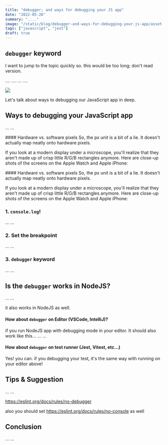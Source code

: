 ```yaml
---
title: "debugger; and ways for debugging your JS app"
date: "2022-05-26"
summary: "...."
image: "/static/blog/debugger-and-ways-for-debugging-your-js-app/asset-1.jpg"
tags: ["javascript", "jest"]
draft: true
---
```


## `debugger` keyword

I want to jump to the topic quickly so. this would be too long; don't read version.

....
....
...
....

<Image
  src="/static/blog/debugger-and-ways-for-debugging-your-js-app/asset-1.jpg"
  quality={100}
  height={1280}
  width={1920}
/>

Let's talk about ways to debugging our JavaScript app in deep.

## Ways to debugging your JavaScript app

...
...

<Note type="info">
#### Hardware vs. software pixels
So, the px unit is a bit of a lie. It doesn't actually map neatly onto hardware pixels.

If you look at a modern display under a microscope, you'll realize that they aren't made up of crisp little R/G/B rectangles anymore. Here are close-up shots of the screens on the Apple Watch and Apple iPhone:

</Note>

<Note type="caution">
#### Hardware vs. software pixels
So, the px unit is a bit of a lie. It doesn't actually map neatly onto hardware pixels.

If you look at a modern display under a microscope, you'll realize that they aren't made up of crisp little R/G/B rectangles anymore. Here are close-up shots of the screens on the Apple Watch and Apple iPhone:

</Note>

### 1. `console.log`!

...
...

### 2. Set the breakpoint

...
...

### 3. `debugger` keyword

...
...

## Is the `debugger` works in NodeJS?

...
...

it also works in NodeJS as well.

#### How about `debugger` on Editor (VSCode, IntelliJ)?

if you run NodeJS app with debugging mode in your editor. It should also work like this...
...
...

#### How about `debugger` on test runner (Jest, Vitest, etc...)

Yes! you can. if you debugging your test, it's the same way with running on your editor above!

## Tips & Suggestion

...
...

https://eslint.org/docs/rules/no-debugger

also you should set https://eslint.org/docs/rules/no-console as well

## Conclusion

...
...
